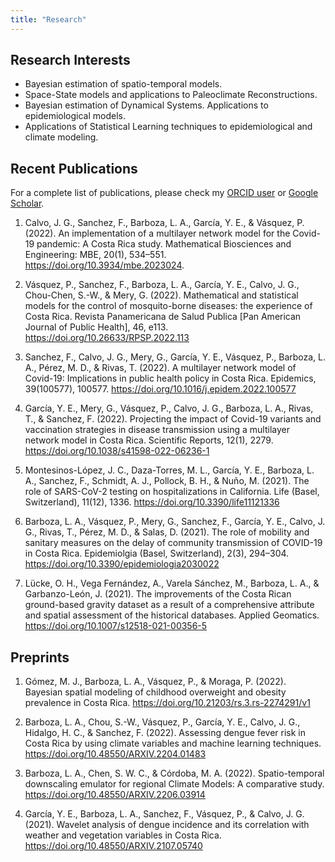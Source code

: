 ```yaml
---
title: "Research"
---
```


## Research Interests

-   Bayesian estimation of spatio-temporal models.
-   Space-State models and applications to Paleoclimate Reconstructions.
-   Bayesian estimation of Dynamical Systems. Applications to epidemiological models.
-   Applications of Statistical Learning techniques to epidemiological and climate modeling.

## Recent Publications

For a complete list of publications, please check my [ORCID user](https://orcid.org/0000-0002-7009-5207) or [Google Scholar](https://scholar.google.com/citations?user=gzstLXwAAAAJ&hl=es).

1.  Calvo, J. G., Sanchez, F., Barboza, L. A., García, Y. E., & Vásquez, P. (2022). An implementation of a multilayer network model for the Covid-19 pandemic: A Costa Rica study. Mathematical Biosciences and Engineering: MBE, 20(1), 534--551. <https://doi.org/10.3934/mbe.2023024>.

2.  Vásquez, P., Sanchez, F., Barboza, L. A., García, Y. E., Calvo, J. G., Chou-Chen, S.-W., & Mery, G. (2022). Mathematical and statistical models for the control of mosquito-borne diseases: the experience of Costa Rica. Revista Panamericana de Salud Publica \[Pan American Journal of Public Health\], 46, e113. <https://doi.org/10.26633/RPSP.2022.113>

3.  Sanchez, F., Calvo, J. G., Mery, G., García, Y. E., Vásquez, P., Barboza, L. A., Pérez, M. D., & Rivas, T. (2022). A multilayer network model of Covid-19: Implications in public health policy in Costa Rica. Epidemics, 39(100577), 100577. <https://doi.org/10.1016/j.epidem.2022.100577>

4.  García, Y. E., Mery, G., Vásquez, P., Calvo, J. G., Barboza, L. A., Rivas, T., & Sanchez, F. (2022). Projecting the impact of Covid-19 variants and vaccination strategies in disease transmission using a multilayer network model in Costa Rica. Scientific Reports, 12(1), 2279. <https://doi.org/10.1038/s41598-022-06236-1>

5.  Montesinos-López, J. C., Daza-Torres, M. L., García, Y. E., Barboza, L. A., Sanchez, F., Schmidt, A. J., Pollock, B. H., & Nuño, M. (2021). The role of SARS-CoV-2 testing on hospitalizations in California. Life (Basel, Switzerland), 11(12), 1336. <https://doi.org/10.3390/life11121336>

6.  Barboza, L. A., Vásquez, P., Mery, G., Sanchez, F., García, Y. E., Calvo, J. G., Rivas, T., Pérez, M. D., & Salas, D. (2021). The role of mobility and sanitary measures on the delay of community transmission of COVID-19 in Costa Rica. Epidemiolgia (Basel, Switzerland), 2(3), 294--304. <https://doi.org/10.3390/epidemiologia2030022>

7.  Lücke, O. H., Vega Fernández, A., Varela Sánchez, M., Barboza, L. A., & Garbanzo-León, J. (2021). The improvements of the Costa Rican ground-based gravity dataset as a result of a comprehensive attribute and spatial assessment of the historical databases. Applied Geomatics. <https://doi.org/10.1007/s12518-021-00356-5>

## Preprints

1.  Gómez, M. J., Barboza, L. A., Vásquez, P., & Moraga, P. (2022). Bayesian spatial modeling of childhood overweight and obesity prevalence in Costa Rica. <https://doi.org/10.21203/rs.3.rs-2274291/v1>

2.  Barboza, L. A., Chou, S.-W., Vásquez, P., García, Y. E., Calvo, J. G., Hidalgo, H. C., & Sanchez, F. (2022). Assessing dengue fever risk in Costa Rica by using climate variables and machine learning techniques. <https://doi.org/10.48550/ARXIV.2204.01483>

3.  Barboza, L. A., Chen, S. W. C., & Córdoba, M. A. (2022). Spatio-temporal downscaling emulator for regional Climate Models: A comparative study. <https://doi.org/10.48550/ARXIV.2206.03914>

4.  García, Y. E., Barboza, L. A., Sanchez, F., Vásquez, P., & Calvo, J. G. (2021). Wavelet analysis of dengue incidence and its correlation with weather and vegetation variables in Costa Rica. <https://doi.org/10.48550/ARXIV.2107.05740>
